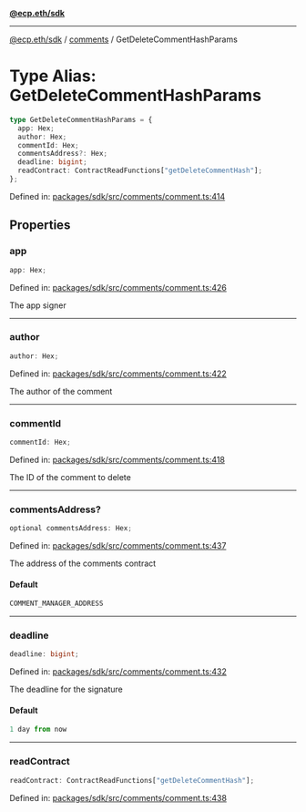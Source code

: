 [**@ecp.eth/sdk**](../../index.mdx)

***

[@ecp.eth/sdk](/sdk-reference/index.mdx) / [comments](/sdk-reference/comments/index.mdx) / GetDeleteCommentHashParams

# Type Alias: GetDeleteCommentHashParams

```ts
type GetDeleteCommentHashParams = {
  app: Hex;
  author: Hex;
  commentId: Hex;
  commentsAddress?: Hex;
  deadline: bigint;
  readContract: ContractReadFunctions["getDeleteCommentHash"];
};
```

Defined in: [packages/sdk/src/comments/comment.ts:414](https://github.com/ecp-eth/comments-monorepo/blob/main/packages/sdk/src/comments/comment.ts#L414)

## Properties

### app

```ts
app: Hex;
```

Defined in: [packages/sdk/src/comments/comment.ts:426](https://github.com/ecp-eth/comments-monorepo/blob/main/packages/sdk/src/comments/comment.ts#L426)

The app signer

***

### author

```ts
author: Hex;
```

Defined in: [packages/sdk/src/comments/comment.ts:422](https://github.com/ecp-eth/comments-monorepo/blob/main/packages/sdk/src/comments/comment.ts#L422)

The author of the comment

***

### commentId

```ts
commentId: Hex;
```

Defined in: [packages/sdk/src/comments/comment.ts:418](https://github.com/ecp-eth/comments-monorepo/blob/main/packages/sdk/src/comments/comment.ts#L418)

The ID of the comment to delete

***

### commentsAddress?

```ts
optional commentsAddress: Hex;
```

Defined in: [packages/sdk/src/comments/comment.ts:437](https://github.com/ecp-eth/comments-monorepo/blob/main/packages/sdk/src/comments/comment.ts#L437)

The address of the comments contract

#### Default

```ts
COMMENT_MANAGER_ADDRESS
```

***

### deadline

```ts
deadline: bigint;
```

Defined in: [packages/sdk/src/comments/comment.ts:432](https://github.com/ecp-eth/comments-monorepo/blob/main/packages/sdk/src/comments/comment.ts#L432)

The deadline for the signature

#### Default

```ts
1 day from now
```

***

### readContract

```ts
readContract: ContractReadFunctions["getDeleteCommentHash"];
```

Defined in: [packages/sdk/src/comments/comment.ts:438](https://github.com/ecp-eth/comments-monorepo/blob/main/packages/sdk/src/comments/comment.ts#L438)
